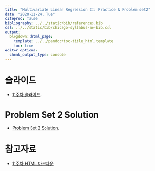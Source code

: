 ---
title: "Multivariate Linear Regression II: Practice & Problem set2"
date: "2020-11-24, Tue"
citeproc: false
bibliography: ../../static/bib/references.bib
csl: ../../static/bib/chicago-syllabus-no-bib.csl
output:
  blogdown::html_page:
    template: ../../pandoc/toc-title_html.template
    toc: true
editor_options: 
  chunk_output_type: console
---

# 슬라이드

- <i class="fas fa-file-pdf"></i> [11주차 슬라이드](/images/slides/w11_mlm2_practice_slide.pdf).

# Problem Set 2 Solution

- <i class="fas fa-file-pdf"></i> [Problem Set 2 Solution](/images/solution2.pdf).

# 참고자료

- <i class="fa fa-external-link-square-alt" aria-hidden="true"></i> [11주차 HTML 마크다운](/images/w11_mlm2_practice.html)
